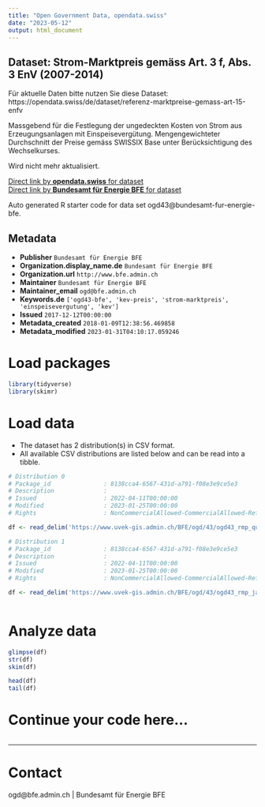 ```yaml
---
title: "Open Government Data, opendata.swiss"
date: "2023-05-12"
output: html_document
---
```


## Dataset: Strom-Marktpreis gemäss Art. 3 f, Abs. 3 EnV (2007-2014)

Für aktuelle Daten bitte nutzen Sie diese Dataset: https://opendata.swiss/de/dataset/referenz-marktpreise-gemass-art-15-enfv

Massgebend für die Festlegung der ungedeckten Kosten von Strom aus Erzeugungsanlagen mit Einspeisevergütung. Mengengewichteter Durchschnitt der Preise gemäss SWISSIX Base unter Berücksichtigung des Wechselkurses. 

Wird nicht mehr aktualisiert.

[Direct link by **opendata.swiss** for dataset](https://opendata.swiss/de/dataset/strom-marktpreis-gemass-art-3-f-abs-3-env)<br>
[Direct link by **Bundesamt für Energie BFE** for dataset](http://www.bfe.admin.ch/ogd43)

Auto generated R starter code for data set ogd43@bundesamt-fur-energie-bfe.

## Metadata

- **Publisher** `Bundesamt für Energie BFE`
- **Organization.display_name.de** `Bundesamt für Energie BFE`
- **Organization.url** `http://www.bfe.admin.ch`
- **Maintainer** `Bundesamt für Energie BFE`
- **Maintainer_email** `ogd@bfe.admin.ch`
- **Keywords.de** `['ogd43-bfe', 'kev-preis', 'strom-marktpreis', 'einspeisevergutung', 'kev']`
- **Issued** `2017-12-12T00:00:00`
- **Metadata_created** `2018-01-09T12:38:56.469858`
- **Metadata_modified** `2023-01-31T04:10:17.059246`


# Load packages

```r

library(tidyverse)
library(skimr)

```

# Load data

-   The dataset has 2 distribution(s) in CSV format.
-   All available CSV distributions are listed below and can be read into a tibble.

```r

# Distribution 0
# Package_id               : 8138cca4-6567-431d-a791-f08e3e9ce5e3
# Description              : 
# Issued                   : 2022-04-11T00:00:00
# Modified                 : 2023-01-25T00:00:00
# Rights                   : NonCommercialAllowed-CommercialAllowed-ReferenceRequired

df <- read_delim('https://www.uvek-gis.admin.ch/BFE/ogd/43/ogd43_rmp_quartalspreise_2007-2014.csv')

# Distribution 1
# Package_id               : 8138cca4-6567-431d-a791-f08e3e9ce5e3
# Description              : 
# Issued                   : 2022-04-11T00:00:00
# Modified                 : 2023-01-25T00:00:00
# Rights                   : NonCommercialAllowed-CommercialAllowed-ReferenceRequired

df <- read_delim('https://www.uvek-gis.admin.ch/BFE/ogd/43/ogd43_rmp_jahrespreise_2007-2014.csv')



```

# Analyze data

```r

glimpse(df)
str(df)
skim(df)

head(df)
tail(df)

```

# Continue your code here...

```r

```

------------------------------------------------------------------------

# Contact

ogd@bfe.admin.ch | Bundesamt für Energie BFE
